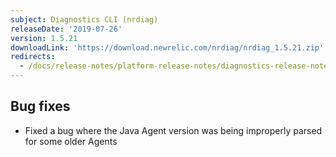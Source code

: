 ```yaml
---
subject: Diagnostics CLI (nrdiag)
releaseDate: '2019-07-26'
version: 1.5.21
downloadLink: 'https://download.newrelic.com/nrdiag/nrdiag_1.5.21.zip'
redirects:
  - /docs/release-notes/platform-release-notes/diagnostics-release-notes/new-relic-diagnostics-1521
---
```


## Bug fixes

* Fixed a bug where the Java Agent version was being improperly parsed for some older Agents
